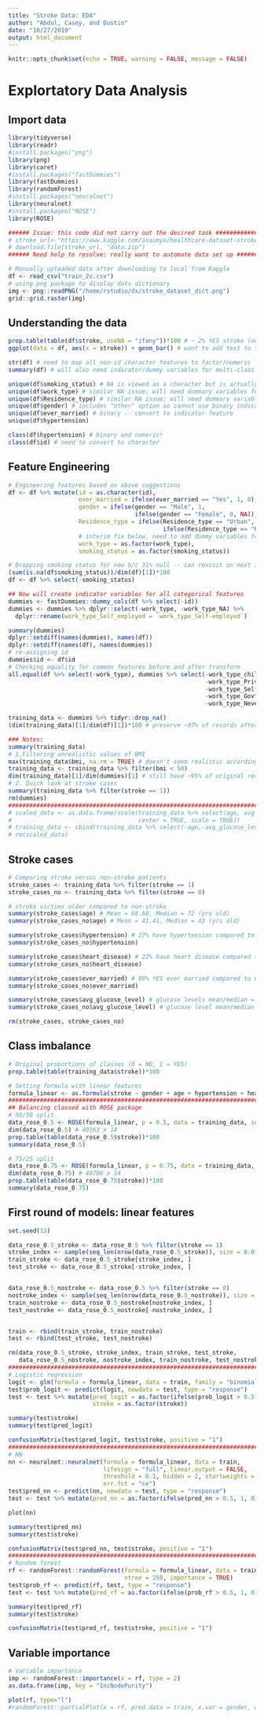 ```yaml
---
title: "Stroke Data: EDA"
author: "Abdul, Casey, and Dustin"
date: "10/27/2019"
output: html_document
---
```


```r
knitr::opts_chunk$set(echo = TRUE, warning = FALSE, message = FALSE)
```
  
# Explortatory Data Analysis 

## Import data
  
```r
library(tidyverse)
library(readr)
#install.packages("png")
library(png)
library(caret)
#install.packages("fastDummies")
library(fastDummies)
library(randomForest)
#install.packages("neuralnet")
library(neuralnet)
#install.packages("ROSE")
library(ROSE)

###### Issue: this code did not carry out the desired task ##################
# stroke_url<-"https://www.kaggle.com/asaumya/healthcare-dataset-stroke-data#train_2v.csv"
# download.file(stroke_url, "data.zip")
###### Need help to resolve: really want to automate data set up ############

# Manually uploaded data after downloading to local from Kaggle
df <- read_csv("train_2v.csv")
# using png package to display data dictionary 
img <- png::readPNG("/home/rstudio/dx/stroke_dataset_dict.png")
grid::grid.raster(img)
```

## Understanding the data

```r
prop.table(table(df$stroke, useNA = "ifany"))*100 # ~ 2% YES stroke (need to balance classes)
ggplot(data = df, aes(x = stroke)) + geom_bar() # want to add text to this to include records

str(df) # need to map all non-id character features to factor/numeric
summary(df) # will also need indicator/dummy variables for multi-class categorical

unique(df$smoking_status) # NA is viewed as a character but is actually null
unique(df$work_type) # similar NA issue; will need dummary variables for each category
unique(df$Residence_type) # similar NA issue; will need dummary variables for each category
unique(df$gender) # includes "other" option so cannot use binary indicator
unique(df$ever_married) # binary -- convert to indicator feature
unique(df$hypertension)

class(df$hypertension) # binary and numeric!
class(df$id) # need to convert to character
```

## Feature Engineering

```r
# Engineering features based on above suggestions
df <- df %>% mutate(id = as.character(id),
                    ever_married = ifelse(ever_married == "Yes", 1, 0),
                    gender = ifelse(gender == "Male", 1,
                                    ifelse(gender == "Female", 0, NA)),
                    Residence_type = ifelse(Residence_type == "Urban", 1,
                                            ifelse(Residence_type == "Rural", 0, NA)),
                    # interim fix below, need to add dummy variables for below
                    work_type = as.factor(work_type),
                    smoking_status = as.factor(smoking_status))

# Dropping smoking status for now b/c 31% null -- can revisit on next iteration
(sum(is.na(df$smoking_status))/dim(df)[1])*100
df <- df %>% select(-smoking_status)

## Now will create indicator variables for all categorical features
dummies <- fastDummies::dummy_cols(df %>% select(-id))
dummies <- dummies %>% dplyr::select(-work_type, -work_type_NA) %>% 
  dplyr::rename(work_type_Self_employed = `work_type_Self-employed`)

summary(dummies)
dplyr::setdiff(names(dummies), names(df))
dplyr::setdiff(names(df), names(dummies))
# re-assigning id
dummies$id <- df$id
# Checking equality for common features before and after transform
all.equal(df %>% select(-work_type), dummies %>% select(-work_type_children,
                                                        -work_type_Private,
                                                        -work_type_Self_employed,
                                                        -work_type_Govt_job,
                                                        -work_type_Never_worked))

training_data <- dummies %>% tidyr::drop_na()
(dim(training_data)[1]/dim(df)[1])*100 # preserve ~97% of records after dropping null

### Notes:
summary(training_data)
# 1.Filtering unrealistic values of BMI
max(training_data$bmi, na.rm = TRUE) # doesn't seem realistic according to cdc
training_data <- training_data %>% filter(bmi < 50)
dim(training_data)[1]/dim(dummies)[1] # still have ~95% of original records 
# 2. Quick look at stroke cases
summary(training_data %>% filter(stroke == 1))
rm(dummies)
########################################################################
# scaled_data <- as.data.frame(scale(training_data %>% select(age, avg_glucose_level, bmi),
#                                    center = TRUE, scale = TRUE))
# training_data <- cbind(training_data %>% select(-age,-avg_glucose_level,-bmi), scaled_data)
# rm(scaled_data)
```

## Stroke cases

```r
# Comparing stroke versus non-stroke patients
stroke_cases <- training_data %>% filter(stroke == 1)
stroke_cases_no <- training_data %>% filter(stroke == 0)

# stroke victims older compared to non-stroke
summary(stroke_cases$age) # Mean = 68.68, Median = 72 (yrs old)
summary(stroke_cases_no$age) # Mean = 41.41, Median = 43 (yrs old)

summary(stroke_cases$hypertension) # 27% have hypertension compared to 8% for non-stroke
summary(stroke_cases_no$hypertension)

summary(stroke_cases$heart_disease) # 22% have heart disease compared to 4% for non-stroke
summary(stroke_cases_no$heart_disease)

summary(stroke_cases$ever_married) # 89% YES ever married compared to 63% for non-stroke
summary(stroke_cases_no$ever_married)

summary(stroke_cases$avg_glucose_level) # glucose levels mean/median = 130.25/104.6
summary(stroke_cases_no$avg_glucose_level) # glucose level mean/median = 102.97/91.14

rm(stroke_cases, stroke_cases_no)
```

## Class imbalance

```r
# Original proportions of classes (0 = NO, 1 = YES)
prop.table(table(training_data$stroke))*100

# Setting formula with linear features
formula_linear <- as.formula(stroke ~ gender + age + hypertension + heart_disease + ever_married + Residence_type + avg_glucose_level + bmi + work_type_children + work_type_Private + work_type_Never_worked + work_type_Self_employed + work_type_Govt_job)
########################################################################
## Balancing classed with ROSE package
# 50/50 split
data_rose_0.5 <- ROSE(formula_linear, p = 0.5, data = training_data, seed = 123, hmult.majo=0, hmult.mino=0)$data
dim(data_rose_0.5) # 40163 x 14
prop.table(table(data_rose_0.5$stroke))*100 
summary(data_rose_0.5)

# 75/25 split
data_rose_0.75 <- ROSE(formula_linear, p = 0.75, data = training_data, seed = 123)$data
dim(data_rose_0.75) # 40706 x 14
prop.table(table(data_rose_0.75$stroke))*100
summary(data_rose_0.75)

```


## First round of models: linear features

```r
set.seed(13)

data_rose_0.5_stroke <- data_rose_0.5 %>% filter(stroke == 1)
stroke_index <- sample(seq_len(nrow(data_rose_0.5_stroke)), size = 0.8*dim(data_rose_0.5_stroke)[1])
train_stroke <- data_rose_0.5_stroke[stroke_index, ]
test_stroke <- data_rose_0.5_stroke[-stroke_index, ]


data_rose_0.5_nostroke <- data_rose_0.5 %>% filter(stroke == 0)
nostroke_index <- sample(seq_len(nrow(data_rose_0.5_nostroke)), size = 0.8*dim(data_rose_0.5_nostroke)[1])
train_nostroke <- data_rose_0.5_nostroke[nostroke_index, ]
test_nostroke <- data_rose_0.5_nostroke[-nostroke_index, ]


train <- rbind(train_stroke, train_nostroke)
test <- rbind(test_stroke, test_nostroke)

rm(data_rose_0.5_stroke, stroke_index, train_stroke, test_stroke,
   data_rose_0.5_nostroke, nostroke_index, train_nostroke, test_nostroke)
########################################################################
# Logistic regression
logit <- glm(formula = formula_linear, data = train, family = "binomial")
test$prob_logit <- predict(logit, newdata = test, type = "response")
test <- test %>% mutate(pred_logit = as.factor(ifelse(prob_logit > 0.5, 1, 0)),
                        stroke = as.factor(stroke))

summary(test$stroke)
summary(test$pred_logit)

confusionMatrix(test$pred_logit, test$stroke, positive = "1")
########################################################################
# NN
nn <- neuralnet::neuralnet(formula = formula_linear, data = train, 
                           lifesign = "full", linear.output = FALSE, 
                           threshold = 0.1, hidden = 2, startweights = NULL, 
                           err.fct = "ce")
test$pred_nn <- predict(nn, newdata = test, type = "response")                       
test <- test %>% mutate(pred_nn = as.factor(ifelse(pred_nn > 0.5, 1, 0)))

plot(nn)

summary(test$pred_nn)
summary(test$stroke)

confusionMatrix(test$pred_nn, test$stroke, positive = "1")
########################################################################
# Random forest
rf <- randomForest::randomForest(formula = formula_linear, data = train, 
                                 ntree = 250, importance = TRUE)
test$prob_rf <- predict(rf, test, type = "response")
test <- test %>% mutate(pred_rf = as.factor(ifelse(prob_rf > 0.5, 1, 0)))

summary(test$pred_rf)
summary(test$stroke)

confusionMatrix(test$pred_rf, test$stroke, positive = "1")
```

## Variable importance

```r
# Variable importance
imp <- randomForest::importance(x = rf, type = 2)
as.data.frame(imp, key = "IncNodePurity")

plot(rf, type="l")
#randomForest::partialPlot(x = rf, pred.data = train, x.var = gender, which.class = 1)

```
